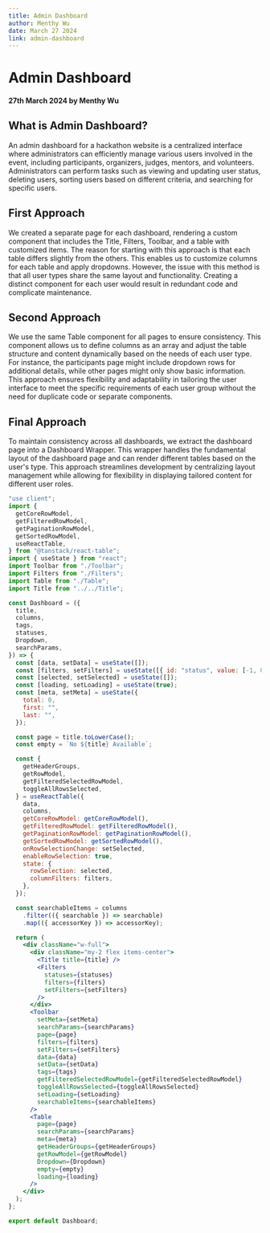```yaml
---
title: Admin Dashboard
author: Menthy Wu
date: March 27 2024
link: admin-dashboard
---
```


# Admin Dashboard

#### 27th March 2024 by Menthy Wu

## What is Admin Dashboard?

An admin dashboard for a hackathon website is a centralized interface where administrators can efficiently manage various users involved in the event, including participants, organizers, judges, mentors, and volunteers. Administrators can perform tasks such as viewing and updating user status, deleting users, sorting users based on different criteria, and searching for specific users.

## First Approach

We created a separate page for each dashboard, rendering a custom component that includes the Title, Filters, Toolbar, and a table with customized items.
The reason for starting with this approach is that each table differs slightly from the others. This enables us to customize columns for each table and apply dropdowns.
However, the issue with this method is that all user types share the same layout and functionality. Creating a distinct component for each user would result in redundant code and complicate maintenance.

## Second Approach

We use the same Table component for all pages to ensure consistency. This component allows us to define columns as an array and adjust the table structure and content dynamically based on the needs of each user type. For instance, the participants page might include dropdown rows for additional details, while other pages might only show basic information. This approach ensures flexibility and adaptability in tailoring the user interface to meet the specific requirements of each user group without the need for duplicate code or separate components.

## Final Approach

To maintain consistency across all dashboards, we extract the dashboard page into a Dashboard Wrapper. This wrapper handles the fundamental layout of the dashboard page and can render different tables based on the user's type. This approach streamlines development by centralizing layout management while allowing for flexibility in displaying tailored content for different user roles.

```jsx title = "src/components/dynamic/admin/dashboards/dashboard/Dashboard.jsx"
"use client";
import {
  getCoreRowModel,
  getFilteredRowModel,
  getPaginationRowModel,
  getSortedRowModel,
  useReactTable,
} from "@tanstack/react-table";
import { useState } from "react";
import Toolbar from "./Toolbar";
import Filters from "./Filters";
import Table from "./Table";
import Title from "../../Title";

const Dashboard = ({
  title,
  columns,
  tags,
  statuses,
  Dropdown,
  searchParams,
}) => {
  const [data, setData] = useState([]);
  const [filters, setFilters] = useState([{ id: "status", value: [-1, 0, 1] }]);
  const [selected, setSelected] = useState([]);
  const [loading, setLoading] = useState(true);
  const [meta, setMeta] = useState({
    total: 0,
    first: "",
    last: "",
  });

  const page = title.toLowerCase();
  const empty = `No ${title} Available`;

  const {
    getHeaderGroups,
    getRowModel,
    getFilteredSelectedRowModel,
    toggleAllRowsSelected,
  } = useReactTable({
    data,
    columns,
    getCoreRowModel: getCoreRowModel(),
    getFilteredRowModel: getFilteredRowModel(),
    getPaginationRowModel: getPaginationRowModel(),
    getSortedRowModel: getSortedRowModel(),
    onRowSelectionChange: setSelected,
    enableRowSelection: true,
    state: {
      rowSelection: selected,
      columnFilters: filters,
    },
  });

  const searchableItems = columns
    .filter(({ searchable }) => searchable)
    .map(({ accessorKey }) => accessorKey);

  return (
    <div className="w-full">
      <div className="my-2 flex items-center">
        <Title title={title} />
        <Filters
          statuses={statuses}
          filters={filters}
          setFilters={setFilters}
        />
      </div>
      <Toolbar
        setMeta={setMeta}
        searchParams={searchParams}
        page={page}
        filters={filters}
        setFilters={setFilters}
        data={data}
        setData={setData}
        tags={tags}
        getFilteredSelectedRowModel={getFilteredSelectedRowModel}
        toggleAllRowsSelected={toggleAllRowsSelected}
        setLoading={setLoading}
        searchableItems={searchableItems}
      />
      <Table
        page={page}
        searchParams={searchParams}
        meta={meta}
        getHeaderGroups={getHeaderGroups}
        getRowModel={getRowModel}
        Dropdown={Dropdown}
        empty={empty}
        loading={loading}
      />
    </div>
  );
};

export default Dashboard;
```

